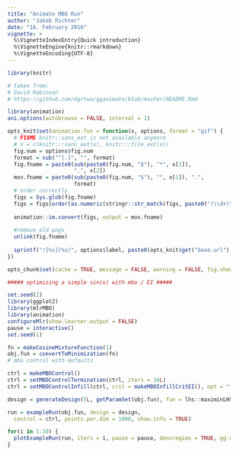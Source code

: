 ```yaml
---
title: "Animate MBO Run"
author: "Jakob Richter"
date: "16. February 2016"
vignette: >
  %\VignetteIndexEntry{Quick introduction}
  %\VignetteEngine{knitr::rmarkdown}
  %\VignetteEncoding{UTF-8}
---
```

```r
library(knitr)

# taken from:
# David Robinson
# https://github.com/dgrtwo/gganimate/blob/master/README.Rmd 

library(animation)
ani.options(autobrowse = FALSE, interval = 1)

opts_knit$set(animation.fun = function(x, options, format = "gif") {
  # FIXME knitr::sans_ext is not available anymore
  # x = c(knitr:::sans_ext(x), knitr:::file_ext(x))
  fig.num = options$fig.num
  format = sub("^[.]", "", format)
  fig.fname = paste0(sub(paste0(fig.num, "$"), "*", x[1]), 
                     ".", x[2])
  mov.fname = paste0(sub(paste0(fig.num, "$"), "", x[1]), ".", 
                     format)
  # order correctly
  figs = Sys.glob(fig.fname)
  figs = figs[order(as.numeric(stringr::str_match(figs, paste0("(\\d+)\\.", x[2]))[, 2]))]
  
  animation::im.convert(figs, output = mov.fname)
  
  #remove old pngs
  unlink(fig.fname)
  
  sprintf("![%s](%s)", options$label, paste0(opts_knit$get("base.url"), mov.fname))
})

opts_chunk$set(cache = TRUE, message = FALSE, warning = FALSE, fig.show = "animate", dpi = 50, dev = "png", dev.args = list(pointsize = 8))
```

```r
##### optimizing a simple sin(x) with mbo / EI #####

set.seed(2)
library(ggplot2)
library(mlrMBO)
library(animation)
configureMlr(show.learner.output = FALSE)
pause = interactive()
set.seed(1)

fn = makeCosineMixtureFunction(1)
obj.fun = convertToMinimization(fn)
# mbo control with defaults

ctrl = makeMBOControl()
ctrl = setMBOControlTermination(ctrl, iters = 10L)
ctrl = setMBOControlInfill(ctrl, crit = makeMBOInfillCritEI(), opt = "focussearch", opt.focussearch.points = 500L, opt.restarts = 1L)

design = generateDesign(5L, getParamSet(obj.fun), fun = lhs::maximinLHS)

run = exampleRun(obj.fun, design = design,
  control = ctrl, points.per.dim = 1000, show.info = TRUE)

for(i in 1:10) {
  plotExampleRun(run, iters = i, pause = pause, densregion = TRUE, gg.objects = list(theme_bw()))
}
```
